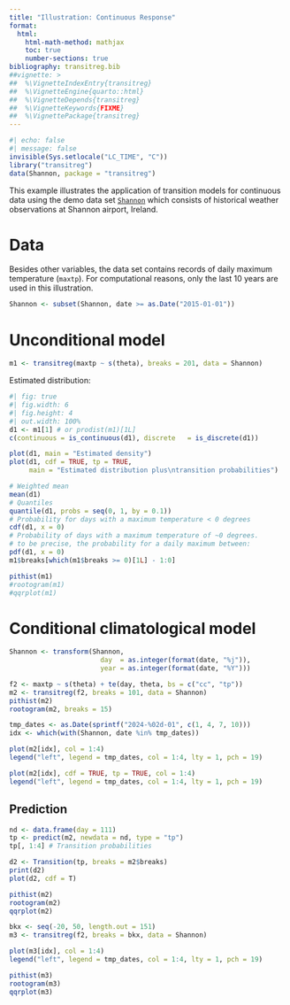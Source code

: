 ```yaml
---
title: "Illustration: Continuous Response"
format: 
  html:
    html-math-method: mathjax
    toc: true
    number-sections: true
bibliography: transitreg.bib
##vignette: >
##  %\VignetteIndexEntry{transitreg}
##  %\VignetteEngine{quarto::html}
##  %\VignetteDepends{transitreg}
##  %\VignetteKeywords{FIXME}
##  %\VignettePackage{transitreg}
---
```


```r
#| echo: false
#| message: false
invisible(Sys.setlocale("LC_TIME", "C"))
library("transitreg")
data(Shannon, package = "transitreg")
```

This example illustrates the application of transition models for continuous
data using the demo data set [`Shannon`](/man/Shannon.qmd) 
which consists of historical weather observations at
Shannon airport, Ireland.

# Data

Besides other variables, the data set contains records of daily
maximum temperature (`maxtp`). For computational reasons, only the
last 10 years are used in this illustration.

```r
Shannon <- subset(Shannon, date >= as.Date("2015-01-01"))
```

# Unconditional model

```r
m1 <- transitreg(maxtp ~ s(theta), breaks = 201, data = Shannon)
```

Estimated distribution:

```r
#| fig: true
#| fig.width: 6
#| fig.height: 4
#| out.width: 100%
d1 <- m1[1] # or prodist(m1)[1L]
c(continuous = is_continuous(d1), discrete   = is_discrete(d1))

plot(d1, main = "Estimated density")
plot(d1, cdf = TRUE, tp = TRUE,
     main = "Estimated distribution plus\ntransition probabilities")
```

```r
# Weighted mean
mean(d1)
# Quantiles
quantile(d1, probs = seq(0, 1, by = 0.1))
# Probability for days with a maximum temperature < 0 degrees
cdf(d1, x = 0)
# Probability of days with a maximum temperature of ~0 degrees.
# to be precise, the probability for a daily maximum between:
pdf(d1, x = 0)
m1$breaks[which(m1$breaks >= 0)[1L] - 1:0]
```

```r
pithist(m1)
#rootogram(m1)
#qqrplot(m1)
```

# Conditional climatological model

```r
Shannon <- transform(Shannon,
                       day  = as.integer(format(date, "%j")),
                       year = as.integer(format(date, "%Y")))

f2 <- maxtp ~ s(theta) + te(day, theta, bs = c("cc", "tp"))
m2 <- transitreg(f2, breaks = 101, data = Shannon)
pithist(m2)
rootogram(m2, breaks = 15)

tmp_dates <- as.Date(sprintf("2024-%02d-01", c(1, 4, 7, 10)))
idx <- which(with(Shannon, date %in% tmp_dates))

plot(m2[idx], col = 1:4)
legend("left", legend = tmp_dates, col = 1:4, lty = 1, pch = 19)

plot(m2[idx], cdf = TRUE, tp = TRUE, col = 1:4)
legend("left", legend = tmp_dates, col = 1:4, lty = 1, pch = 19)
```

## Prediction

```r
nd <- data.frame(day = 111)
tp <- predict(m2, newdata = nd, type = "tp")
tp[, 1:4] # Transition probabilities

d2 <- Transition(tp, breaks = m2$breaks)
print(d2)
plot(d2, cdf = T)
```

```r
pithist(m2)
rootogram(m2)
qqrplot(m2)
```

```r
bkx <- seq(-20, 50, length.out = 151)
m3 <- transitreg(f2, breaks = bkx, data = Shannon)

plot(m3[idx], col = 1:4)
legend("left", legend = tmp_dates, col = 1:4, lty = 1, pch = 19)
```

```r
pithist(m3)
rootogram(m3)
qqrplot(m3)
```
